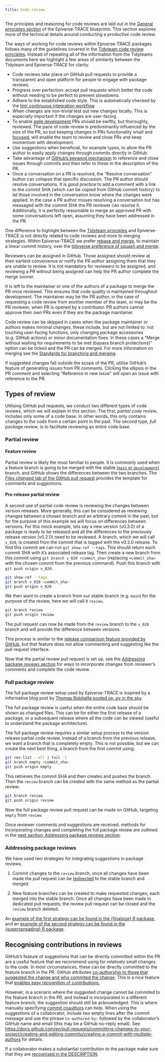 ```yaml
---
title: Code review
---
```


The principles and reasoning for code reviews are laid out in the [General principles section](principles.qmd#code-reviews) of the Epiverse-TRACE blueprints. This section explores more of the technical details around conducting a productive code review.

The ways of working for code reviews within Epiverse-TRACE packages follows many of the guidelines covered in the [Tidyteam code review principles](https://code-review.tidyverse.org/). Instead of repeating all of the information from the Tidyteams documents here we highlight a few areas of similarity between the Tidyteam and Epiverse-TRACE for clarity.

- Code reviews take place on GitHub pull requests to provide a transparent and open platform for people to engage with package reviews.
- Progress over perfection: accept pull requests which better the code without needing to be perfect to prevent slowdowns.
- Adhere to the established code style. This is automatically checked by the [lintr continuous integration workflow](https://github.com/epiverse-trace/packagetemplate/blob/main/.github/workflows/lint-changed-files.yaml)
- When changes are non-trivial test out new changes locally. This is especially important if the changes are user-facing.
- To enable [agile development](https://epiverse-trace.github.io/blueprints/principles.html#lean-and-agile-collaboration-framework) PRs should be swiftly, but thoroughly, reviewed. The pace of code review is predominantly influenced by the size of the PR, so but keeping changes in PRs functionality small and [focused](https://code-review.tidyverse.org/author/focused.html), will enable the team to review and close PRs and keep momentum with development.
- Use suggestions when beneficial, for example typos, to allow the PR author to easily apply changes through commits directly in GitHub.
- Take advantage of [GitHub's keyword mechanism](https://docs.github.com/en/get-started/writing-on-github/working-with-advanced-formatting/using-keywords-in-issues-and-pull-requests) to reference and close issues through commits and then refer to these in the description of the PR.
- Once a conversation on a PR is resolved, the "Resolve conversation" button can collapse that specific discussion. The PR author should resolve conversations. It is good practice to add a comment with a link to the commit SHA (which can be copied from GitHub commit history) to let those involved in the conversation know where the changes were applied. In the case a PR author misses resolving a conversation but has messaged with the commit SHA the PR reviewer can resolve it. Additionally, it is perfectly reasonable to merge an approved PR with some conversations left open, assuming they have been addressed in the PR.

One difference to highlight between the [Tidyteam principles](https://code-review.tidyverse.org/) and Epiverse-TRACE is not directly related to code reviews and more to merging strategies. Within Epiverse-TRACE we prefer [rebase and merge](git-branching-merging.qmd#merging-pull-requests-merge-commits-vs-squash-and-merge-vs-rebase-and-merge), to maintain a linear commit history, over the [tidyverse preference of squash and merge](https://code-review.tidyverse.org/author/submitting.html#finishing-a-pr).

Reviewers can be assigned in GitHub. Those assigned should review at their earliest convenience or notify the PR author assigning them that they are unable to review. It is not mandatory for reviewers to be assigned, and reviewing a PR without being assigned can help the PR author complete the merge sooner.

It is left to the maintainer or one of the authors of a package to merge the PR once reviewed. This ensures that code quality is maintained throughout development. The maintainer may be the PR author, in the case of requesting a code review from another member of the team, or may be the PR reviewer, when PR is opened by a contributor. PR authors cannot approve their own PRs even if they are the package maintainer.

Code review can be skipped in cases when the package maintainer or authors makes minimal changes, these include, but are not limited to: not touching user-facing functions, only changing package accessories (e.g. GitHub actions) or minor documentation fixes. In these cases a "Merge without waiting for requirements to be met (bypass branch protections)" option can be ticked and the PR can be merged. For more information on merging see the [Standards for branching and merging](git-branching-merging.qmd).

If suggested changes fall outside the scope of the PR, utilise GitHub's feature of generating issues from PR comments. Clicking the ellipsis in the PR comment and selecting "Reference in new issue" will open an issue with reference to the PR.

## Types of review

Utilising GitHub pull requests, we conduct two different types of code reviews, which we will explain in this section. The first, _partial code review_, includes only some of a code base. In other words, this only contains changes to the code from a certain point in the past. The second type, _full package review_, is to facilitate reviewing an entire code base.

### Partial review

#### Feature review

Partial review is likely the most familiar to people. It is commonly used when a feature branch is going to be merged with the stable [(`main` or `development`)](git-branching-merging.qmd#branching-workflow) branch, and GitHub shows the differences between the two branches. The [_Files changed_ tab of the GitHub pull request](https://docs.github.com/en/enterprise-cloud@latest/pull-requests/collaborating-with-pull-requests/reviewing-changes-in-pull-requests/reviewing-proposed-changes-in-a-pull-request) provides the template for comments and suggestions.

#### Pre-release partial review

A second use of partial code review is reviewing the changes between version releases. More generally, this can be considered as reviewing changes between a chosen branch and an arbitrary commit in the past, but for the purpose of this example we will focus on differences between versions. For this mock example, lets say a new version (v0.3.0) of a package is ready to be released and all the differences to the previously release version (v0.2.0) need to be reviewed. A branch, which we will call `v_020`, is created from the commit that is tagged with the v0.2.0 release. To find this commit we can run `git show-ref --tags`. This should return each commit SHA with it's associated release tag. Then create a new branch from this commit using `git branch v_020 <commit_sha>` (replacing `<commit_sha>` with the chosen commit from the previous command). Push this branch with `git push origin v_020`. 

```sh
git show-ref --tags
git branch v_020 <commit_sha>
git push origin v_020
```

We then want to create a branch from our stable branch (e.g. `main`) for the purpose of the review, here we will call it `review`.

```sh
git branch review
git push origin review
```

The pull request can now be made from the `review` branch to the `v_020` branch and will provide the difference between versions.

This process is similar to the [release comparison feature provided by GitHub](https://docs.github.com/en/repositories/releasing-projects-on-github/comparing-releases), but that feature does not allow commenting and suggesting like the pull request interface.

Now that the partial review pull request is set up, see the [Addressing package reviews section](#addressing-package-reviews) for ways to incorporate changes from reviewer's comments and complete the code review.

### Full package review

::: {.callout-tip title="Read more about this principle in application"}

The full package review setup used by Epiverse-TRACE is inspired by a informative blog post by [Thomas Robitaille posted on .py in the sky](https://astrofrog.github.io/blog/2013/04/10/how-to-conduct-a-full-code-review-on-github/).

:::

The full package review is useful when the entire code base should be shown as changed files. This can be for either the first release of a package, or a subsequent release where all the code can be viewed (useful to understand the package architecture).

The full package review requires a similar setup process to the version release partial code review. Instead of a branch from the previous release, we want a branch that is completely empty. This is not possible, but we can create the next best thing, a branch from the first commit using:

```sh
git rev-list --all | tail -1
git branch empty <commit_sha>
git push origin empty
```

This retrieves the commit SHA and then creates and pushes the branch. Then the `review` branch can be created with the same method as the partial review:

```sh
git branch review
git push origin review
```

Now the full package review pull request can be made on GitHub, targeting `empty` from `review`.

Once reviewer comments and suggestions are received, methods for incorporating changes and completing the full package review are outlined in the [next section: Addressing package reviews section](#addressing-package-reviews).

### Addressing package reviews

We have used two strategies for integrating suggestions in package reviews.

1. Commit changes to the `review` branch, once all changes have been made the pull request can be [redirected](https://docs.github.com/en/pull-requests/collaborating-with-pull-requests/proposing-changes-to-your-work-with-pull-requests/changing-the-base-branch-of-a-pull-request) to the stable branch and merged.

2. New feature branches can be created to make requested changes; each merged into the stable branch. Once all changes have been made in dedicated pull requests, the review pull request can be closed and the `review` branch deleted.

An [example of the first strategy can be found in the {finalsize} R package](https://github.com/epiverse-trace/finalsize/pull/161), and an [example of the second strategy can be found in the {superspreading} R package](https://github.com/epiverse-trace/superspreading/pull/31).

## Recognising contributions in reviews

GitHub's feature of suggestions that can be directly committed within the PR are a useful feature that we recommend using for relatively small changes to the code. In most circumstances, these can be directly committed to the feature branch in the PR. GitHub attributes [co-authorship to those that suggested the change and who commited the change](https://docs.github.com/en/pull-requests/collaborating-with-pull-requests/reviewing-changes-in-pull-requests/incorporating-feedback-in-your-pull-request#applying-suggested-changes). This is a nice feature that [enables easy recognition of contributions.](contribution-acknowledgements.qmd)

However, in a scenario where the suggested change cannot be commited to the feature branch in the PR, and instead is incorporated in a different feature branch, the suggestion should still be acknowledged. This is where manually specifying [commit coauthors](https://github.blog/2018-01-29-commit-together-with-co-authors/) can help. When using the suggestions of a collaborator, include two empty lines after the commit message and use the phrase `Co-authored-by:` followed by the collaborator's GitHub name and email (this may be a GitHub no-reply email). See <https://docs.github.com/en/pull-requests/committing-changes-to-your-project/creating-and-editing-commits/creating-a-commit-with-multiple-authors> for details.

::: {.callout-tip title="Read more about this principle in application"}

If a collaborator makes a substantial contribution to the package make sure that they are [recognised in the DESCRIPTION](contribution-acknowledgements.qmd#contributor-vs.-author-distinction).

:::
